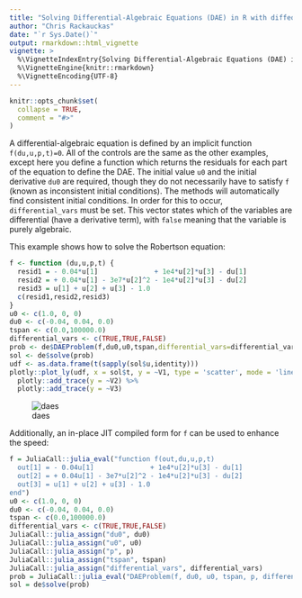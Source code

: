 ---
title: "Solving Differential-Algebraic Equations (DAE) in R with diffeqr"
author: "Chris Rackauckas"
date: "`r Sys.Date()`"
output: rmarkdown::html_vignette
vignette: >
  %\VignetteIndexEntry{Solving Differential-Algebraic Equations (DAE) in R with diffeqr}
  %\VignetteEngine{knitr::rmarkdown}
  %\VignetteEncoding{UTF-8}
---

```{r setup, include = FALSE}
knitr::opts_chunk$set(
  collapse = TRUE,
  comment = "#>"
)
```

A differential-algebraic equation is defined by an implicit function `f(du,u,p,t)=0`. All of the controls are the
same as the other examples, except here you define a function which returns the residuals for each part of the equation
to define the DAE. The initial value `u0` and the initial derivative `du0` are required, though they do not necessarily
have to satisfy `f` (known as inconsistent initial conditions). The methods will automatically find consistent initial
conditions. In order for this to occur, `differential_vars` must be set. This vector states which of the variables are
differential (have a derivative term), with `false` meaning that the variable is purely algebraic.

This example shows how to solve the Robertson equation:

```R
f <- function (du,u,p,t) {
  resid1 = - 0.04*u[1]              + 1e4*u[2]*u[3] - du[1]
  resid2 = + 0.04*u[1] - 3e7*u[2]^2 - 1e4*u[2]*u[3] - du[2]
  resid3 = u[1] + u[2] + u[3] - 1.0
  c(resid1,resid2,resid3)
}
u0 <- c(1.0, 0, 0)
du0 <- c(-0.04, 0.04, 0.0)
tspan <- c(0.0,100000.0)
differential_vars <- c(TRUE,TRUE,FALSE)
prob <- de$DAEProblem(f,du0,u0,tspan,differential_vars=differential_vars)
sol <- de$solve(prob)
udf <- as.data.frame(t(sapply(sol$u,identity)))
plotly::plot_ly(udf, x = sol$t, y = ~V1, type = 'scatter', mode = 'lines') %>%
  plotly::add_trace(y = ~V2) %>%
  plotly::add_trace(y = ~V3)
```

![daes](https://user-images.githubusercontent.com/1814174/39022955-d600814c-43ec-11e8-91bb-e096ff3d3fb7.png)

Additionally, an in-place JIT compiled form for `f` can be used to enhance the speed:

```R
f = JuliaCall::julia_eval("function f(out,du,u,p,t)
  out[1] = - 0.04u[1]              + 1e4*u[2]*u[3] - du[1]
  out[2] = + 0.04u[1] - 3e7*u[2]^2 - 1e4*u[2]*u[3] - du[2]
  out[3] = u[1] + u[2] + u[3] - 1.0
end")
u0 <- c(1.0, 0, 0)
du0 <- c(-0.04, 0.04, 0.0)
tspan <- c(0.0,100000.0)
differential_vars <- c(TRUE,TRUE,FALSE)
JuliaCall::julia_assign("du0", du0)
JuliaCall::julia_assign("u0", u0)
JuliaCall::julia_assign("p", p)
JuliaCall::julia_assign("tspan", tspan)
JuliaCall::julia_assign("differential_vars", differential_vars)
prob = JuliaCall::julia_eval("DAEProblem(f, du0, u0, tspan, p, differential_vars=differential_vars)")
sol = de$solve(prob)
```

